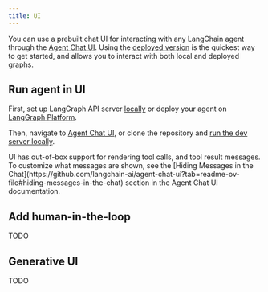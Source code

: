 ```yaml
---
title: UI
---
```



<AlphaCallout />

You can use a prebuilt chat UI for interacting with any LangChain agent through the [Agent Chat UI](https://github.com/langchain-ai/agent-chat-ui). Using the [deployed version](https://agentchat.vercel.app) is the quickest way to get started, and allows you to interact with both local and deployed graphs.

## Run agent in UI

First, set up LangGraph API server [locally](/oss/langgraph/local-server) or deploy your agent on [LangGraph Platform](/langgraph-platform/quick-start-studio).

Then, navigate to [Agent Chat UI](https://agentchat.vercel.app), or clone the repository and [run the dev server locally](https://github.com/langchain-ai/agent-chat-ui?tab=readme-ov-file#setup).

<Tip>
  UI has out-of-box support for rendering tool calls, and tool result messages. To customize what messages are shown, see the [Hiding Messages in the Chat](https://github.com/langchain-ai/agent-chat-ui?tab=readme-ov-file#hiding-messages-in-the-chat) section in the Agent Chat UI documentation.
</Tip>

## Add human-in-the-loop

TODO

## Generative UI

TODO
